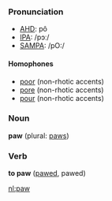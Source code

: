 ===Pronunciation===
*[[w:AHD|AHD]]: pô
*[[w:IPA|IPA]]: /pɔː/
*[[w:SAMPA|SAMPA]]: /pO:/

====Homophones====
*[[poor]] (non-rhotic accents)
*[[pore]] (non-rhotic accents)
*[[pour]] (non-rhotic accents)

===Noun===
'''paw''' (plural: [[paws]])

===Verb===
'''to paw''' ([[pawed]], pawed)

[[nl:paw]]